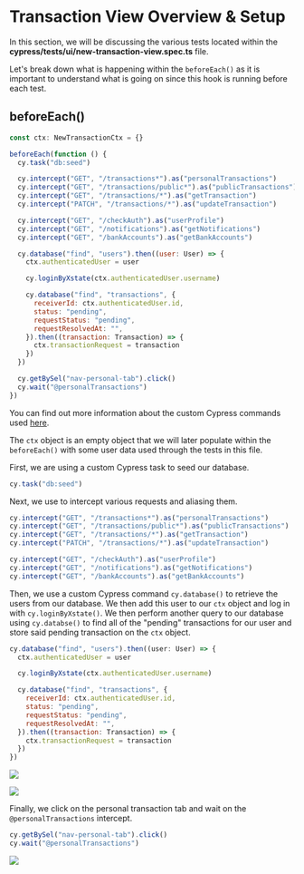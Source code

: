 # Transaction View Overview & Setup

In this section, we will be discussing the various tests located within the **cypress/tests/ui/new-transaction-view.spec.ts** file.

Let's break down what is happening within the `beforeEach()` as it is important to understand what is going on since this hook is running before each test.

## beforeEach()

```js
const ctx: NewTransactionCtx = {}

beforeEach(function () {
  cy.task("db:seed")

  cy.intercept("GET", "/transactions*").as("personalTransactions")
  cy.intercept("GET", "/transactions/public*").as("publicTransactions")
  cy.intercept("GET", "/transactions/*").as("getTransaction")
  cy.intercept("PATCH", "/transactions/*").as("updateTransaction")

  cy.intercept("GET", "/checkAuth").as("userProfile")
  cy.intercept("GET", "/notifications").as("getNotifications")
  cy.intercept("GET", "/bankAccounts").as("getBankAccounts")

  cy.database("find", "users").then((user: User) => {
    ctx.authenticatedUser = user

    cy.loginByXstate(ctx.authenticatedUser.username)

    cy.database("find", "transactions", {
      receiverId: ctx.authenticatedUser.id,
      status: "pending",
      requestStatus: "pending",
      requestResolvedAt: "",
    }).then((transaction: Transaction) => {
      ctx.transactionRequest = transaction
    })
  })

  cy.getBySel("nav-personal-tab").click()
  cy.wait("@personalTransactions")
})
```

You can find out more information about the custom Cypress commands used [here](/real-world-examples/custom-cypress-commands).

The `ctx` object is an empty object that we will later populate within the `beforeEach()` with some user data used through the tests in this file.

First, we are using a custom Cypress task to seed our database.

```js
cy.task("db:seed")
```

Next, we use <apiLink apiName="intercept" displayName="cy.intercept()" /> to intercept various requests and aliasing them.

```js
cy.intercept("GET", "/transactions*").as("personalTransactions")
cy.intercept("GET", "/transactions/public*").as("publicTransactions")
cy.intercept("GET", "/transactions/*").as("getTransaction")
cy.intercept("PATCH", "/transactions/*").as("updateTransaction")

cy.intercept("GET", "/checkAuth").as("userProfile")
cy.intercept("GET", "/notifications").as("getNotifications")
cy.intercept("GET", "/bankAccounts").as("getBankAccounts")
```

Then, we use a custom Cypress command `cy.database()` to retrieve the users from our database. We then add this user to our `ctx` object and log in with `cy.loginByXstate()`.
We then perform another query to our database using `cy.databse()` to find all of the "pending" transactions for our user and store said pending transaction on the `ctx` object.

```js
cy.database("find", "users").then((user: User) => {
  ctx.authenticatedUser = user

  cy.loginByXstate(ctx.authenticatedUser.username)

  cy.database("find", "transactions", {
    receiverId: ctx.authenticatedUser.id,
    status: "pending",
    requestStatus: "pending",
    requestResolvedAt: "",
  }).then((transaction: Transaction) => {
    ctx.transactionRequest = transaction
  })
})
```

![](/images/real-world-examples/transaction-view/transaction-view-overview-and-setup/Screen_Shot_2021-09-16_at_9.18.09_AM.png)

![](/images/real-world-examples/transaction-view/transaction-view-overview-and-setup/Screen_Shot_2021-09-16_at_9.18.44_AM.png)

Finally, we click on the personal transaction tab and wait on the `@personalTransactions` intercept.

```js
cy.getBySel("nav-personal-tab").click()
cy.wait("@personalTransactions")
```

![](/images/real-world-examples/transaction-view/transaction-view-overview-and-setup/Screen_Shot_2021-09-16_at_9.19.05_AM.png)
